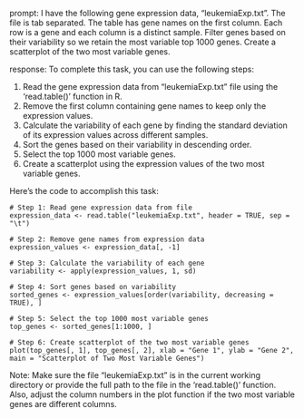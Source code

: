 prompt:
I have the following gene expression data, "leukemiaExp.txt". The file is tab separated. The table has gene names on the first column. Each row is a gene and each column is a distinct sample. Filter genes based on their variability so we retain the most variable top 1000 genes. Create a scatterplot of the two most variable genes.

response:
To complete this task, you can use the following steps:

1. Read the gene expression data from "leukemiaExp.txt" file using the 'read.table()' function in R.
2. Remove the first column containing gene names to keep only the expression values.
3. Calculate the variability of each gene by finding the standard deviation of its expression values across different samples.
4. Sort the genes based on their variability in descending order.
5. Select the top 1000 most variable genes.
6. Create a scatterplot using the expression values of the two most variable genes.

Here's the code to accomplish this task:

```
# Step 1: Read gene expression data from file
expression_data <- read.table("leukemiaExp.txt", header = TRUE, sep = "\t")

# Step 2: Remove gene names from expression data
expression_values <- expression_data[, -1]

# Step 3: Calculate the variability of each gene
variability <- apply(expression_values, 1, sd)

# Step 4: Sort genes based on variability
sorted_genes <- expression_values[order(variability, decreasing = TRUE), ]

# Step 5: Select the top 1000 most variable genes
top_genes <- sorted_genes[1:1000, ]

# Step 6: Create scatterplot of the two most variable genes
plot(top_genes[, 1], top_genes[, 2], xlab = "Gene 1", ylab = "Gene 2", main = "Scatterplot of Two Most Variable Genes")
```

Note: Make sure the file "leukemiaExp.txt" is in the current working directory or provide the full path to the file in the 'read.table()' function. Also, adjust the column numbers in the plot function if the two most variable genes are different columns.

